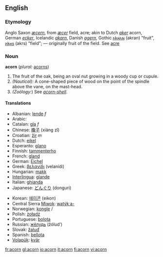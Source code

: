 ==English==

===Etymology===
Anglo Saxon ''[[æcern]]'', from ''[[æcer]]'' field, acre; akin to Dutch ''[[aker]]'' acorn, German ''[[ecker]]'', Icelandic ''[[akarn]]'', Danish ''[[agern]]'', Gothic [[𐌰𐌺𐍂𐌰𐌽]] (akran) "fruit", [[𐌰𐌺𐍂𐍃]] (akrs) "field"; — originally fruit of the field. See [[acre]]

===Noun===
'''acorn''' (''plural:'' [[acorns]])

# The fruit of the oak, being an oval nut growing in a woody cup or cupule.
#''(Nautical):'' A cone-shaped piece of wood on the point of the spindle above the vane, on the mast-head.
#''(Zoölogy:'') See ''[[acorn-shell]]''.

====Translations====
{{top}}
*Albanian: [[lende]] ''f''
*Arabic: {{ARchar|[[بلوط]]}} {{Unicode|(ballú:ʈ)}} {{m}}
*Catalan: [[gla]] ''f''
*Chinese: [[橡子]] (xiàng zǐ)
*Croatian: [[žir]] ''m''
*Dutch: [[eikel]] {{m}}
*Esperanto: [[glano]]
*Finnish: [[tammenterho]]
*French: [[gland]] {{m}}
*German: [[Eichel]] {{f}}
*Greek: [[βελανίδι]] (velanídi)
*Hungarian: [[makk]]
*[[Interlingua]]: [[glande]] 
*Italian: [[ghianda]] {{f}}
*Japanese: [[どんぐり]] (donguri)
{{mid}}
*Korean: [[에이콘]] (eikon)
*Central Sierra [[Miwok]]: [[watýkˑa-]]
*Norwegian: [[kongle]] {{m}}/{{f}}
*Polish: [[żołądź]] {{m}}
*Portuguese: [[bolota]] {{f}}
*Russian: [[жёлудь]] (žólud’) {{m}}
*Slovak: [[žaluď]] {{m}}
*Spanish: [[bellota]] {{f}}
*[[Volapük]]: [[kvär]]
{{bottom}}

[[fr:acorn]]
[[gl:acorn]]
[[io:acorn]]
[[it:acorn]]
[[fi:acorn]]
[[vi:acorn]]